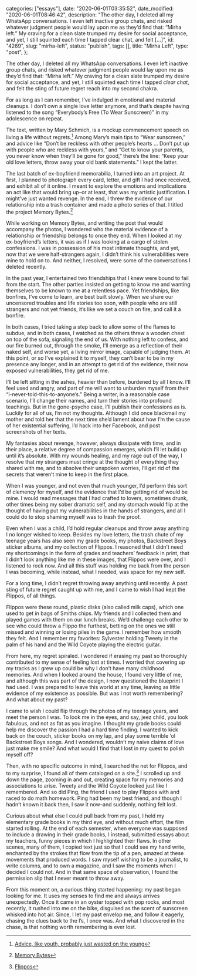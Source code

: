 
  categories: ["essays"],
  date: "2020-06-01T03:35:52",
  date_modified: "2020-06-01T08:46:42",
  description:
    "The other day, I deleted all my WhatsApp conversations. I even left inactive group chats, and risked whatever judgment people would lay upon me as they’d find that: “Mirha left.” My craving for a clean slate trumped my desire for social acceptance, and yet, I still squinted each time I tapped clear chat, and felt […]",
  id: "4269",
  slug: "mirha-left",
  status: "publish",
  tags: [],
  title: "Mirha Left",
  type: "post",
};


The other day, I deleted all my WhatsApp conversations. I even left inactive group chats, and risked whatever judgment people would lay upon me as they’d find that: “Mirha left.” My craving for a clean slate trumped my desire for social acceptance, and yet, I still squinted each time I tapped _clear chat_, and felt the sting of future regret reach into my second chakra.

For as long as I can remember, I’ve indulged in emotional and material cleanups. I don’t own a single love letter anymore, and that’s despite having listened to the song “Everybody’s Free (To Wear Sunscreen)” in my adolescence on repeat.

The text, written by Mary Schmich, is a mockup commencement speech on living a life without regrets.[^1] Among Mary’s main tips to “Wear sunscreen,” and advice like “Don’t be reckless with other people’s hearts … Don’t put up with people who are reckless with yours,” and “Get to know your parents, you never know when they’ll be gone for good,” there’s the line: “Keep your old love letters, throw away your old bank statements.” I kept the latter.

The last batch of ex-boyfriend memorabilia, I turned into an art project. At first, I planned to photograph every card, letter, and gift I had once received, and exhibit all of it online. I meant to explore the emotions and implications an act like that would bring up–or at least, that was my artistic justification. I might’ve just wanted revenge. In the end, I threw the evidence of our relationship into a trash container and made a photo series of that. I titled the project Memory Bytes.[^2]

While working on Memory Bytes, and writing the post that would accompany the photos, I wondered who the material evidence of a relationship or friendship belongs to once they end. When I looked at my ex-boyfriend’s letters, it was as if I was looking at a cargo of stolen confessions. I was in possession of his most intimate thoughts, and yet, now that we were half-strangers again, I didn’t think his vulnerabilities were mine to hold on to. And neither, I resolved, were some of the conversations I deleted recently.

In the past year, I entertained two friendships that I knew were bound to fail from the start. The other parties insisted on getting to know me and wanting themselves to be known to me at a relentless pace. Yet friendships, like bonfires, I’ve come to learn, are best built slowly. When we share our uncensored troubles and life stories too soon, with people who are still strangers and not yet friends, it’s like we set a couch on fire, and call it a bonfire.

In both cases, I tried taking a step back to allow some of the flames to subdue, and in both cases, I watched as the others threw a wooden chest on top of the sofa, signaling the end of us. With nothing left to confess, and our fire burned out, through the smoke, I’ll emerge as a reflection of their naked self, and worse yet, a living mirror image, capable of judging them. At this point, or so I’ve explained it to myself, they can’t bear to be in my presence any longer, and in an attempt to get rid of the evidence, their now exposed vulnerabilities, they get rid of me.

I’ll be left sitting in the ashes, heavier than before, burdened by all I know. I’ll feel used and angry, and part of me will want to unburden myself from their “i-never-told-this-to-anyone’s.” Being a writer, in a reasonable case scenario, I’ll change their names, and turn their stories into profound teachings. But in the gone-psycho case, I’ll publish their confessions as is. Luckily for all of us, I’m not my thoughts. Although I did once blackmail my mother and told her that the next time she’d lament about how I’m the cause of her existential suffering, I’d hack into her Facebook, and post screenshots of her texts.

My fantasies about revenge, however, always dissipate with time, and in their place, a relative degree of compassion emerges, which I’ll let build up until it’s absolute. With my wounds healing, and my rage out of the way, I resolve that my strangers must cringe at the thought of everything they shared with me, and to absolve their unspoken worries, I’ll get rid of the secrets that weren’t mine to keep in the first place.

When I was younger, and not even that much younger, I’d perform this sort of clemency for myself, and the evidence that I’d be getting rid of would be mine. I would read messages that I had crafted to lovers, sometimes drunk, other times being my sober dramatic self, and my stomach would flip at the thought of having put my vulnerabilities in the hands of strangers, and all I could do to stop shaming myself was to trash the proof.

Even when I was a child, I’d hold regular cleanups and throw away anything I no longer wished to keep. Besides my love letters, the trash chute of my teenage years has also seen my grade books, my photos, Backstreet Boys sticker albums, and my collection of Flippos. I reasoned that I didn’t need my shortcomings in the form of grades and teachers’ feedback in print, that I didn’t look anything like me in these images, that Flippos were over, and I listened to rock now. And all this stuff was holding me back from the person I was becoming, while instead, what I needed, was space for my new self.

For a long time, I didn’t regret throwing away anything until recently. A past sting of future regret caught up with me, and I came to wish I had kept the Flippos, of all things.

Flippos were these round, plastic disks (also called milk caps), which one used to get in bags of Smiths chips. My friends and I collected them and played games with them on our lunch breaks. We’d challenge each other to see who could throw a Flippo the furthest, betting on the ones we still missed and winning or losing piles in the game. I remember how smooth they felt. And I remember my favorites: Sylvester holding Tweety in the palm of his hand and the Wild Coyote playing the electric guitar.

From here, my regret spiraled. I wondered if erasing my past so thoroughly contributed to my sense of feeling lost at times. I worried that covering up my tracks as I grew up could be why I don’t have many childhood memories. And when I looked around the house, I found very little of me, and although this was part of the design, I now questioned the blueprint I had used. I was prepared to leave this world at any time, leaving as little evidence of my existence as possible. But was I not worth remembering? And what about my past?

I came to wish I could flip through the photos of my teenage years, and meet the person I was. To look me in the eyes, and say, jeez child, you look fabulous, and not as fat as you imagine. I thought my grade books could help me discover the passion I had a hard time finding. I wanted to kick back on the couch, sticker books on my lap, and play some terrible ‘ol Backstreet Boys songs. And I wondered, wouldn’t my naive claims of love just make me smile? And what would I find that I lost in my quest to polish myself off?

Then, with no specific outcome in mind, I searched the net for Flippos, and to my surprise, I found all of them cataloged on a site.[^3] I scrolled up and down the page, zooming in and out, creating space for my memories and associations to arise. Tweety and the Wild Coyote looked just like I remembered. And so did Ping, the friend I used to play Flippos with and raced to do math homework. Ping had been my best friend, and though I hadn’t known it back then, I saw it now–and suddenly, nothing felt lost.

Curious about what else I could pull back from my past, I held my elementary grade books in my third eye, and without much effort, the film started rolling. At the end of each semester, when everyone was supposed to include a drawing in their grade books, I instead, submitted essays about my teachers, funny pieces in which I highlighted their flaws. In other scenes, many of them, I copied text just so that I could see my hand write, enchanted by the strokes that flow from the tip of a pen, amazed at these movements that produced words. I saw myself wishing to be a journalist, to write columns, and to own a magazine, and I saw the moments when I decided I could not. And in that same space of observation, I found the permission slip that I never meant to throw away.

From this moment on, a curious thing started happening: my past began looking for me. It uses my senses to find me and always arrives unexpectedly. Once it came in an oyster topped with pop rocks, and most recently, it rushed into me on the bike, disguised as the scent of sunscreen whisked into hot air. Since, I let my past envelop me, and follow it eagerly, chasing the clues back to the I’s, I once was. And what I discovered in the chase, is that nothing worth remembering is ever lost.

[^1]: [Advice, like youth, probably just wasted on the young](https://www.chicagotribune.com/columns/chi-schmich-sunscreen-column-column.html)
[^2]: [Memory Bytes](/tsop/posts/memory-bytes)
[^3]: [Flippos](https://www.milkcapmania.co.uk/Flippos/84-001-075-Flippo.html)
